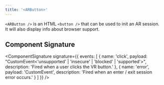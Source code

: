 ```yaml
---
title: '<ARButton>'
---
```


`<ARButton />` is an HTML `<button />` that can be used to init an AR session. It will also display info about browser support.

## Component Signature

<ComponentSignature
  signature={{
    events: [
      {
        name: 'click',
        payload: "CustomEvent<'unsupported' | 'insecure' | 'blocked' | 'supported'>",
        description: 'Fired when a user clicks the VR button.'
      },
      {
        name: 'error',
        payload: 'CustomEvent<Error>',
        description: 'Fired when an enter / exit session error occurs.'
      }
    ]
  }}
/>
